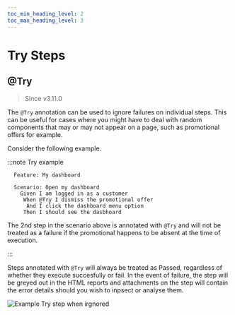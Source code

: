 ```yaml
--- 
toc_min_heading_level: 2
toc_max_heading_level: 3
---
```



# Try Steps

## @Try

> Since <Link to="https://github.com/gwen-interpreter/gwen-web/releases/tag/v3.11.0">v3.11.0</Link>

The `@Try` annotation can be used to ignore failures on individual steps. This can be useful for cases where you might have to deal with random components that may or may not appear on a page, such as promotional offers for example.

Consider the following example.

:::note Try example

```gherkin {5}
  Feature: My dashboard

  Scenario: Open my dashboard
    Given I am logged in as a customer
     When @Try I dismiss the promotional offer
      And I click the dashboard menu option 
     Then I should see the dasbhoard
```

The 2nd step in the scenario above is annotated with `@Try` and will not be treated as a failure if the promotional happens to be absent at the time of execution.

:::

Steps annotated with `@Try` will always be treated as Passed, regardless of whether they execute succesfully or fail. In the event of failure, the step will be greyed out in the HTML reports and attachments on the step will contain the error details should you wish to inpsect or analyse them.

![Example Try step when irgnored](/img/reports/sample-html-try-step.png)
